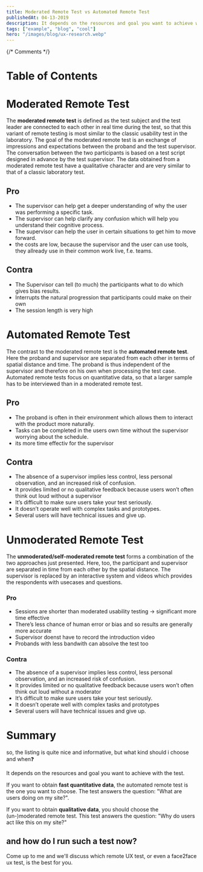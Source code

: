```yaml
---
title: Moderated Remote Test vs Automated Remote Test
publishedAt: 04-13-2019
description: It depends on the resources and goal you want to achieve with the test which one to chose.
tags: ["example", "blog", "cool"]
hero: "/images/blog/ux-research.webp"
---
```



{/* Comments */}

# Table of Contents


<div class="hidden">
<Callout />
</div>

# Moderated Remote Test

The **moderated remote test** is defined as the test subject and the test leader are connected to each other in real time during the test, so that this variant of remote testing is most similar to the classic usability test in the laboratory. The goal of the moderated remote test is an exchange of impressions and expectations between the proband and the test supervisor. The conversation between the two participants is based on a test script designed in advance by the test supervisor. The data obtained from a moderated remote test have a qualitative character and are very similar to that of a classic laboratory test.

## Pro

- The supervisor can help get a deeper understanding of why the user was performing a specific task.
- The supervisor can help clarify any confusion which will help you understand their cognitive process.
- The supervisor can help the user in certain situations to get him to move forward.
- the costs are low, because the supervisor and the user can use tools, they allready use in their common work live, f.e. teams.

## Contra

- The Supervisor can tell (to much) the participants what to do which gives bias results.
- Interrupts the natural progression that participants could make on their own
- The session length is very high

# Automated Remote Test

The contrast to the moderated remote test is the **automated remote test**. Here the proband and supervisor are separated from each other in terms of spatial distance and time. The proband is thus independent of the supervisor and therefore on his own when processing the test case. Automated remote tests focus on quantitative data, so that a larger sample has to be interviewed than in a moderated remote test.

## Pro

- The proband is often in their environment which allows them to interact with the product more naturally.
- Tasks can be completed in the users own time without the supervisor worrying about the schedule.
- its more time effectiv for the supervisor

## Contra

- The absence of a supervisor implies less control, less personal observation, and an increased risk of confusion.
- It provides limited or no qualitative feedback because users won’t often think out loud without a supervisor
- It’s difficult to make sure users take your test seriously.
- It doesn’t operate well with complex tasks and prototypes.
- Several users will have technical issues and give up.

# Unmoderated Remote Test

The **unmoderated/self-moderated remote test** forms a combination of the two approaches just presented. Here, too, the participant and supervisor are separated in time from each other by the spatial distance. The supervisor is replaced by an interactive system and videos which provides the respondents with usecases and questions.

### Pro

- Sessions are shorter than moderated usability testing → significant more time effective
- There’s less chance of human error or bias and so results are generally more accurate
- Supervisor doenst have to record the introduction video
- Probands with less bandwith can absolve the test too

### Contra

- The absence of a supervisor implies less control, less personal observation, and an increased risk of confusion.
- It provides limited or no qualitative feedback because users won’t often think out loud without a moderator
- It’s difficult to make sure users take your test seriously.
- It doesn’t operate well with complex tasks and prototypes
- Several users will have technical issues and give up.

# Summary

<Callout>so, the listing is quite nice and informative, but what kind should i choose and when❓</Callout>

It depends on the resources and goal you want to achieve with the test.

If you want to obtain **fast quantitative data**, the automated remote test is the one you want to choose. The test answers the question: "What are users doing on my site?".

If you want to obtain **qualitative data**, you should choose the (un-)moderated remote test. This test answers the question: "Why do users act like this on my site?"

## and how do I run such a test now? 

Come up to me and we'll discuss which remote UX test, or even a face2face ux test, is the best for you.
